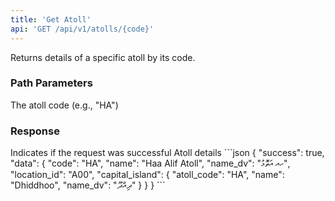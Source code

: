 ```yaml
---
title: 'Get Atoll'
api: 'GET /api/v1/atolls/{code}'
---
```


Returns details of a specific atoll by its code.

### Path Parameters

<ParamField path="code" type="string" required>
  The atoll code (e.g., "HA")
</ParamField>

### Response

<ResponseField name="success" type="boolean" required>
  Indicates if the request was successful
</ResponseField>

<ResponseField name="data" type="object" required>
  Atoll details
</ResponseField>

<ResponseExample>
```json
{
  "success": true,
  "data": {
    "code": "HA",
    "name": "Haa Alif Atoll",
    "name_dv": "ހއ އަތޮޅު",
    "location_id": "A00",
    "capital_island": {
      "atoll_code": "HA",
      "name": "Dhiddhoo",
      "name_dv": "ދިއްދޫ"
    }
  }
}
```
</ResponseExample> 